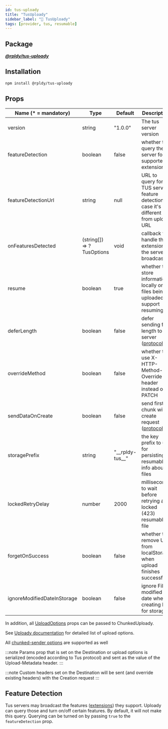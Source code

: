 ```yaml
---
id: tus-uploady
title: "TusUploady"
sidebar_label: "🧰 TusUploady"
tags: [provider, tus, resumable]
---
```


## Package

**_[@rpldy/tus-uploady](../../packages/rpldy-tus-uploady)_**

## Installation

```bash npm2yarn
npm install @rpldy/tus-uploady
```

## Props

| Name (* = mandatory) | Type          | Default       | Description  |
| --------------       | ------------- | ------------- | ------------|
| version           | string    | "1.0.0" | The tus server version|
| featureDetection | boolean    | false | whether to query the server for supported extensions|
| featureDetectionUrl | string | null | URL to query for TUS server feature detection, in case it's different from upload URL|
| onFeaturesDetected  | (string[]) => ?TusOptions | void | callback to handle the extensions the server broadcasts|
| resume    |   boolean     | true | whether to store information locally on files being uploaded to support resuming|
| deferLength | boolean | false | defer sending file length to server ([protocol](https://tus.io/protocols/resumable-upload.html#upload-defer-length))|
| overrideMethod | boolean | false | whether to use X-HTTP-Method-Override header instead of PATCH|
| sendDataOnCreate | boolean | false | send first chunk with create request ([protocol](https://tus.io/protocols/resumable-upload.html#creation-with-upload))|
| storagePrefix | string | "\_\_rpldy-tus\_\_" | the key prefix to use for persisting resumable info about files|
| lockedRetryDelay | number | 2000 | milliseconds to wait before retrying a locked (423) resumable file|
| forgetOnSuccess   | boolean | false | whether to remove URL from localStorage when upload finishes successfully|
| ignoreModifiedDateInStorage   | boolean   | false     | ignore File's modified date when creating key for storage|

In addition, all [UploadOptions](../types#uploadoptions) props can be passed to ChunkedUploady.

See [Uploady documentation](..#props) for detailed list of upload options.

All [chunked-sender options](../enhancers/getChunkedEnhancer#options) are supported as well

:::note
Params prop that is set on the Destination or upload options is serialized (encoded according to Tus protocol) and sent as the value of the Upload-Metadata header.
:::

:::note
Custom headers set on the Destination will be sent (and override existing headers) with the Creation request
:::

## Feature Detection

Tus servers may broadcast the features ([extensions](https://tus.io/protocols/resumable-upload.html#protocol-extensions)) they support.
Uploady can query those and turn on/off certain features.
By default, it will not make this query. Querying can be turned on by passing `true` to the `featureDetection` prop.
